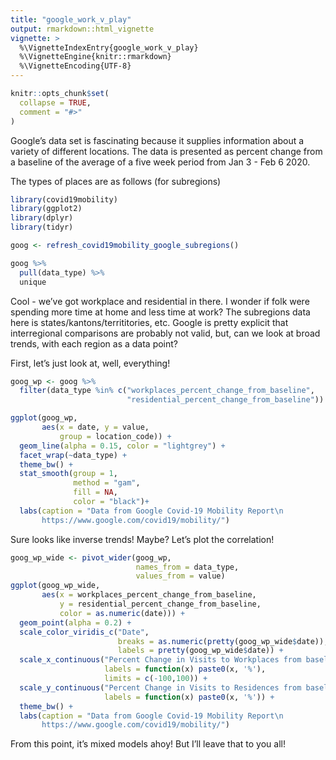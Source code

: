 ```yaml
---
title: "google_work_v_play"
output: rmarkdown::html_vignette
vignette: >
  %\VignetteIndexEntry{google_work_v_play}
  %\VignetteEngine{knitr::rmarkdown}
  %\VignetteEncoding{UTF-8}
---
```


```r
knitr::opts_chunk$set(
  collapse = TRUE,
  comment = "#>"
)
```

Google's data set is fascinating because it supplies information about a variety of different locations. The data is presented as percent change from a baseline of the average of a five week period from Jan 3 - Feb 6 2020.

The types of places are as follows (for subregions)

```r
library(covid19mobility)
library(ggplot2)
library(dplyr)
library(tidyr)

goog <- refresh_covid19mobility_google_subregions()

goog %>%
  pull(data_type) %>%
  unique
```

Cool - we've got workplace and residential in there. I wonder if folk were spending more time at home and less time at work? The subregions data here is states/kantons/territitories, etc. Google is pretty explicit that interregional comparisons are probably not valid, but, can we look at broad trends, with each region as a data point?

First, let's just look at, well, everything!

```r
goog_wp <- goog %>%
  filter(data_type %in% c("workplaces_percent_change_from_baseline",
                          "residential_percent_change_from_baseline"))

ggplot(goog_wp,
       aes(x = date, y = value,
           group = location_code)) +
  geom_line(alpha = 0.15, color = "lightgrey") +
  facet_wrap(~data_type) +
  theme_bw() +
  stat_smooth(group = 1,
              method = "gam",
              fill = NA,
              color = "black")+
  labs(caption = "Data from Google Covid-19 Mobility Report\n
       https://www.google.com/covid19/mobility/")
```

Sure looks like inverse trends! Maybe? Let's plot the correlation!

```r
goog_wp_wide <- pivot_wider(goog_wp,
                            names_from = data_type,
                            values_from = value)
ggplot(goog_wp_wide,
       aes(x = workplaces_percent_change_from_baseline, 
           y = residential_percent_change_from_baseline,
           color = as.numeric(date))) +
  geom_point(alpha = 0.2) +
  scale_color_viridis_c("Date",
                        breaks = as.numeric(pretty(goog_wp_wide$date)),
                        labels = pretty(goog_wp_wide$date)) +
  scale_x_continuous("Percent Change in Visits to Workplaces from baseline",
                     labels = function(x) paste0(x, '%'),
                     limits = c(-100,100)) +
  scale_y_continuous("Percent Change in Visits to Residences from baseline",
                     labels = function(x) paste0(x, '%')) +
  theme_bw() +
  labs(caption = "Data from Google Covid-19 Mobility Report\n
       https://www.google.com/covid19/mobility/")
```


From this point, it's mixed models ahoy! But I'll leave that to you all!
